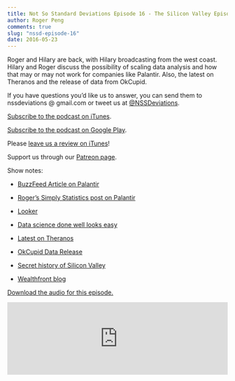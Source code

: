 ```yaml
---
title: Not So Standard Deviations Episode 16 - The Silicon Valley Episode
author: Roger Peng
comments: true
slug: "nssd-episode-16"
date: 2016-05-23
---
```


Roger and Hilary are back, with Hilary broadcasting from the west coast. Hilary and Roger discuss the possibility of scaling data analysis and how that may or may not work for companies like Palantir. Also, the latest on Theranos and the release of data from OkCupid.

If you have questions you’d like us to answer, you can send them to
nssdeviations @ gmail.com or tweet us at [@NSSDeviations](https://twitter.com/nssdeviations).

[Subscribe to the podcast on iTunes](https://itunes.apple.com/us/podcast/not-so-standard-deviations/id1040614570).

[Subscribe to the podcast on Google Play](https://play.google.com/music/listen?u=0#/ps/Izfnbx6tlruojkfrvhjfdj3nmna).

Please [leave us a review on iTunes](https://itunes.apple.com/us/podcast/not-so-standard-deviations/id1040614570)!

Support us through our [Patreon page](https://www.patreon.com/NSSDeviations?ty=h).

Show notes:

* [BuzzFeed Article on Palantir](https://www.buzzfeed.com/williamalden/inside-palantir-silicon-valleys-most-secretive-company)

* [Roger’s Simply Statistics post on Palantir](http://simplystatistics.org/2016/05/11/palantir-struggles/)

* [Looker](https://looker.com)

* [Data science done well looks easy](http://simplystatistics.org/2015/03/17/data-science-done-well-looks-easy-and-that-is-a-big-problem-for-data-scientists/)

* [Latest on Theranos](http://www.wsj.com/articles/theranos-voids-two-years-of-edison-blood-test-results-1463616976)

* [OkCupid Data Release](http://www.vox.com/2016/5/12/11666116/70000-okcupid-users-data-release)

* [Secret history of Silicon Valley](http://fr.slideshare.net/sblank/secret-history-why-stanford-and-not-berkeley)

* [Wealthfront blog](https://blog.wealthfront.com)

<a href="https://soundcloud.com/nssd-podcast/episode-16-the-silicon-valley-episode">Download the audio for this episode.</a>


<iframe width="100%" height="166" scrolling="no" frameborder="no" src="https://w.soundcloud.com/player/?url=https%3A//api.soundcloud.com/tracks/265158223&amp;color=ff5500&amp;auto_play=false&amp;hide_related=false&amp;show_comments=true&amp;show_user=true&amp;show_reposts=false"></iframe>
